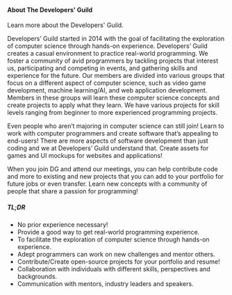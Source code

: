 
<Navigation />

<Container>


#### About The Developers' Guild

Learn more about the Developers' Guild.

Developers’ Guild started in 2014 with the goal of facilitating the exploration of computer science through hands-on experience. Developers’ Guild creates a casual environment to practice real-world programming. We foster a community of avid programmers by tackling projects that interest us, participating and competing in events, and gathering skills and experience for the future. Our members are divided into various groups that focus on a different aspect of computer science, such as video game development, machine learning/AI, and web application development. Members in these groups will learn these computer science concepts and create projects to apply what they learn. We have various projects for skill levels ranging from beginner to more experienced programming projects.

Even people who aren’t majoring in computer science can still join! Learn to work with computer programmers and create software that’s appealing to end-users! There are more aspects of software development than just coding and we at Developers’ Guild understand that. Create assets for games and UI mockups for websites and applications!

When you join DG and attend our meetings, you can help contribute code and more to existing and new projects that you can add to your portfolio for future jobs or even transfer. Learn new concepts with a community of people that share a passion for programming!

##### TL;DR

- No prior experience necessary!
- Provide a good way to get real-world programming experience.
- To facilitate the exploration of computer science through hands-on experience.
- Adept programmers can work on new challenges and mentor others.
- Contribute/Create open-source projects for your portfolio and resume!
- Collaboration with individuals with different skills, perspectives and backgrounds.
- Communication with mentors, industry leaders and speakers.

</Container >

